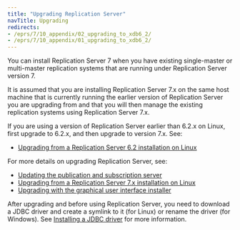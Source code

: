 ```yaml
---
title: "Upgrading Replication Server"
navTitle: Upgrading
redirects:
- /eprs/7/10_appendix/02_upgrading_to_xdb6_2/
- /eprs/7/10_appendix/01_upgrading_to_xdb6_2/
---
```


<div id="upgrading_to_xdb6_2" class="registered_link"></div>

You can install Replication Server 7 when you have existing single-master or multi-master replication systems that are running under Replication Server version 7.

It is assumed that you are installing Replication Server 7.x on the same host machine that is currently running the earlier version of Replication Server you are upgrading from and that you will then manage the existing replication systems using Replication Server 7.x.

If you are using a version of Replication Server earlier than 6.2.x on Linux, first upgrade to 6.2.x, and then upgrade to version 7.x. See:
- [Upgrading from a Replication Server 6.2 installation on Linux](upgrading_with_xdb_rpm_package)

For more details on upgrading Replication Server, see:

- [Updating the publication and subscription server](updating_sub_and_pub_ports)
- [Upgrading from a Replication Server 7.x installation on Linux](upgrading_linux)
- [Upgrading with the graphical user interface installer](upgrading_with_gui_installer)

After upgrading and before using Replication Server, you need to download a JDBC driver and create a symlink to it (for Linux) or rename the driver (for Windows). See [Installing a JDBC driver](enterprisedb.com/docs/eprs/latest/installing/installing_jdbc_driver/) for more information.


